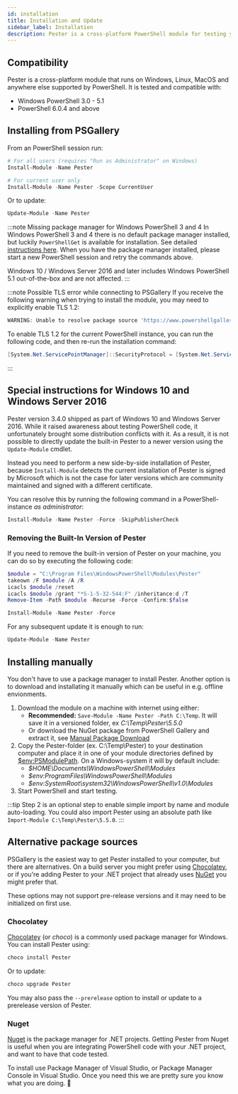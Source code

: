 ```yaml
---
id: installation
title: Installation and Update
sidebar_label: Installation
description: Pester is a cross-platform PowerShell module for testing your PowerShell code. Follow these steps to install or update your Pester-module to get started today
---
```


## Compatibility

Pester is a cross-platform module that runs on Windows, Linux, MacOS and anywhere else supported by PowerShell. It is tested and compatible with:
- Windows PowerShell 3.0 - 5.1
- PowerShell 6.0.4 and above

## Installing from PSGallery

From an PowerShell session run:

```powershell
# For all users (requires "Run as Administrator" on Windows)
Install-Module -Name Pester

# For current user only
Install-Module -Name Pester -Scope CurrentUser
```

Or to update:

```powershell
Update-Module -Name Pester
```

:::note Missing package manager for Windows PowerShell 3 and 4
In Windows PowerShell 3 and 4 there is no default package manager installed, but luckily `PowerShellGet` is available for installation. See detailed [instructions here](https://docs.microsoft.com/en-us/powershell/scripting/gallery/installing-psget#for-computers-running-powershell-30-or-powershell-40). When you have the package manager installed, please start a new PowerShell session and retry the commands above.

Windows 10 / Windows Server 2016 and later includes Windows PowerShell 5.1 out-of-the-box and are not affected.
:::

:::note Possible TLS error while connecting to PSGallery
If you receive the following warning when trying to install the module, you may need to explicitly enable TLS 1.2:

```powershell
WARNING: Unable to resolve package source 'https://www.powershellgallery.com/api/v2'.
```

To enable TLS 1.2 for the current PowerShell instance, you can run the following code, and then re-run the installation command:

```powershell
[System.Net.ServicePointManager]::SecurityProtocol = [System.Net.ServicePointManager]::SecurityProtocol -bor [System.Net.SecurityProtocolType]::Tls12
```
:::

## Special instructions for Windows 10 and Windows Server 2016

Pester version 3.4.0 shipped as part of Windows 10 and Windows Server 2016. While it raised awareness about testing PowerShell code, it unfortunately brought some distribution conflicts with it. As a result, it is not possible to directly update the built-in Pester to a newer version using the `Update-Module` cmdlet.

Instead you need to perform a new side-by-side installation of Pester, because `Install-Module` detects the current installation of Pester is signed by Microsoft which is not the case for later versions which are community maintained and signed with a different certificate.

You can resolve this by running the following command in a PowerShell-instance _as administrator_:

```powershell
Install-Module -Name Pester -Force -SkipPublisherCheck
```

### Removing the Built-In Version of Pester

If you need to remove the built-in version of Pester on your machine, you can do so by executing the following code:

```powershell
$module = "C:\Program Files\WindowsPowerShell\Modules\Pester"
takeown /F $module /A /R
icacls $module /reset
icacls $module /grant "*S-1-5-32-544:F" /inheritance:d /T
Remove-Item -Path $module -Recurse -Force -Confirm:$false

Install-Module -Name Pester -Force
```

For any subsequent update it is enough to run:

```powershell
Update-Module -Name Pester
```

## Installing manually

You don't have to use a package manager to install Pester. Another option is to download and installating it manually which can be useful in e.g. offline envionments.

1. Download the module on a machine with internet using either:
    - **Recommended:** `Save-Module -Name Pester -Path C:\Temp`. It will save it in a versioned folder, ex *C:\Temp\Pester\5.5.0*
    - Or download the NuGet package from PowerShell Gallery and extract it, see [Manual Package Download](https://docs.microsoft.com/en-us/powershell/scripting/gallery/how-to/working-with-packages/manual-download)
2. Copy the Pester-folder (ex. C:\Temp\Pester) to your destination computer and place it in one of your module directories defined by [$env:PSModulePath](https://docs.microsoft.com/en-us/powershell/module/microsoft.powershell.core/about/about_psmodulepath). On a Windows-system it will by default include:
    - *$HOME\Documents\WindowsPowerShell\Modules*
    - *$env:ProgramFiles\WindowsPowerShell\Modules*
    - *$env:SystemRoot\system32\WindowsPowerShell\v1.0\Modules*
3. Start PowerShell and start testing.

:::tip
Step 2 is an optional step to enable simple import by name and module auto-loading. You could also import Pester using an absolute path like `Import-Module C:\Temp\Pester\5.5.0`.
:::

## Alternative package sources

PSGallery is the easiest way to get Pester installed to your computer, but there are alternatives.
On a build server you might prefer using [Chocolatey](https://chocolatey.org/), or if you're adding Pester to your .NET project that already uses [NuGet](https://www.nuget.org/) you might prefer that.

These options may not support pre-release versions and it may need to be initialized on first use.

### Chocolatey

[Chocolatey](https://chocolatey.org/) (or _choco_) is a commonly used package manager for Windows. You can install Pester using:

```powershell
choco install Pester
```

Or to update:

```powershell
choco upgrade Pester
```

You may also pass the `--prerelease` option to install or update to a prerelease version of Pester.

### Nuget

[Nuget](https://www.nuget.org/) is the package manager for .NET projects.
Getting Pester from Nuget is useful when you are integrating PowerShell code with your .NET project, and want to have that code tested.

To install use Package Manager of Visual Studio, or Package Manager Console in Visual Studio.
Once you need this we are pretty sure you know what you are doing. :slightly_smiling_face:
